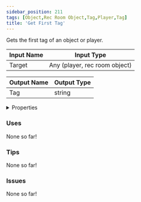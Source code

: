 ```yaml
---
sidebar_position: 211
tags: [Object,Rec Room Object,Tag,Player,Tag]
title: 'Get First Tag'
---
```


Gets the first tag of an object or player.



<IChip uuid="cb909206-8627-4c66-ac8d-47b1a046ef8b"/>

| Input Name | Input Type |
|-----------|-----------|
| Target | Any (player, rec room object) |

| Output Name | Output Type |
|-----------|-----------|
| Tag | string |


<details>
  <summary>Properties</summary>
  <div>
    <div>
    <table>
      <thead>
        <tr>
          <th>Is beta required?</th>
          <th>No</th>
        </tr>
        <tr>
          <th>Is this chip a trolling risk?</th>
          <th>No</th>
        </tr>
        <tr>
          <th>Is this chip a role assignment risk?</th>
          <th>No</th>
        </tr>
        <tr>
          <th>Chip UUID</th>
          <th>cb909206-8627-4c66-ac8d-47b1a046ef8b</th>
        </tr>
        <tr>
          <th>Room availability</th>
          <th>Available everywhere</th>
        </tr>
      </thead>
    </table>
    </div>
  </div>
</details>

### Uses

None so far!

### Tips

None so far!

### Issues

None so far!